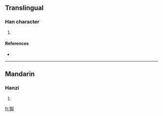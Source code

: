 ==Translingual==

===Han character===
{{Han char|rn=94|rad=犬|as=09|sn=12|four=4724<sub>7</sub>|canj=大竹口尸水 (KHRSE)}}

# {{defn|Han|sort=犬09}}

====References====
* {{Han ref|kx=0715.150|dkj=20551|dj=1127.110|hdz=21360.060|uh=7333|ud=29491|bh=DA72|bd=55922}}

----

==Mandarin==

===Hanzi===
{{cmn-hanzi|pin=[[jiā]] ([[jia1]]), [[yáo]] ([[yao2]])|wg=chia<sup>1</sup>, yao<sup>2</sup>}}

# {{defn|Mandarin}}

[[fr:猳]]